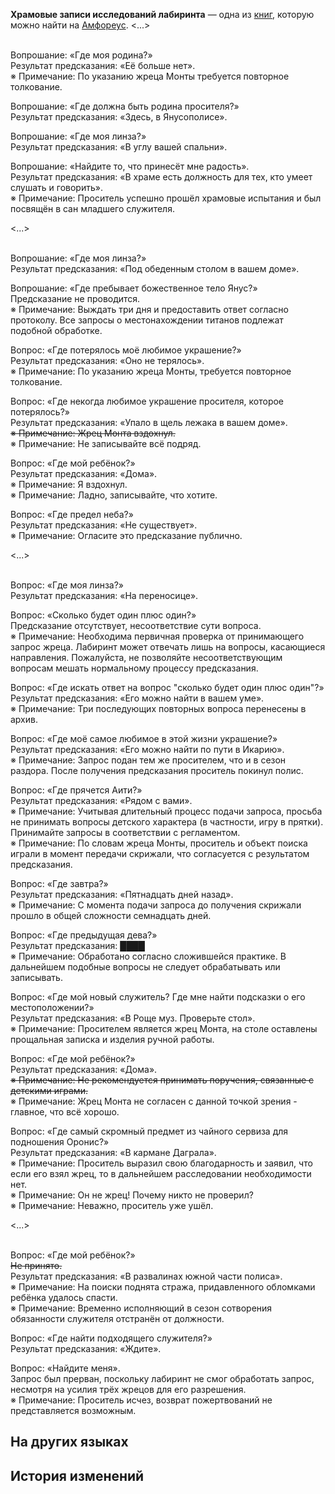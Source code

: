 {{Книга Инфобокс
|id           = 498
|Название     = 
|Изображение  = Предмет Храмовые записи исследований лабиринта.png
|Мир          = Амфореус
|Томов        = 1
|Автор        = <!--нужно добавить-->
|Описание     = Архивные записи о лабиринте Янус, дата составления не известна.
|Том1         = {{tx}}
|Источник1    = {{tx|Отсутствует источник}}
|Персонажи    = 
|Фракции      = 
}}
'''Храмовые записи исследований лабиринта''' — одна из [[Книги|книг]], которую можно найти на [[Амфореус]].
<!--
==Получение==
<gallery>
Книга НАЗВАНИЕ.png|НАЗВАНИЕ
Локация НАЗВАНИЕ.png|Расположение на карте. Ближайший пространственный якорь «[[НАЗВАНИЕ]]»
</gallery>
-->
<...>

'''{{Размер|28|Сезон судьбы}}'''<br />
Вопрошание: «Где моя родина?»<br />
Результат предсказания: «Её больше нет».<br />
※ Примечание: По указанию жреца Монты требуется повторное толкование.

Вопрошание: «Где должна быть родина просителя?»<br />
Результат предсказания: «Здесь, в Янусополисе».

Вопрошание: «Где моя линза?»<br />
Результат предсказания: «В углу вашей спальни».

Вопрошание: «Найдите то, что принесёт мне радость».<br />
Результат предсказания: «В храме есть должность для тех, кто умеет слушать и говорить».<br />
※ Примечание: Проситель успешно прошёл храмовые испытания и был посвящён в сан младшего служителя.

<...>

'''{{Размер|28|Сезон столпа}}'''<br />
Вопрошание: «Где моя линза?»<br />
Результат предсказания: «Под обеденным столом в вашем доме».

Вопрошание: «Где пребывает божественное тело Янус?»<br />
Предсказание не проводится.<br />
※ Примечание: Выждать три дня и предоставить ответ согласно протоколу. Все запросы о местонахождении титанов подлежат подобной обработке.

Вопрос: «Где потерялось моё любимое украшение?»<br />
Результат предсказания: «Оно не терялось».<br />
※ Примечание: По указанию жреца Монты, требуется повторное толкование.

Вопрос: «Где некогда любимое украшение просителя, которое потерялось?»<br />
Результат предсказания: «Упало в щель лежака в вашем доме».<br /><s>※ Примечание: Жрец Монта вздохнул.</s><br />※ Примечание: Не записывайте всё подряд.

Вопрос: «Где мой ребёнок?»<br />
Результат предсказания: «Дома».<br />
※ Примечание: Я вздохнул.<br />
※ Примечание: Ладно, записывайте, что хотите.

Вопрос: «Где предел неба?»<br />
Результат предсказания: «Не существует».<br />
※ Примечание: Огласите это предсказание публично.

<...>

'''{{Размер|28|Сезон сотворения}}'''<br />
Вопрос: «Где моя линза?»<br />
Результат предсказания: «На переносице».

Вопрос: «Сколько будет один плюс один?»<br />
Предсказание отсутствует, несоответствие сути вопроса.<br />
※ Примечание: Необходима первичная проверка от принимающего запрос жреца. Лабиринт может отвечать лишь на вопросы, касающиеся направления. Пожалуйста, не позволяйте несоответствующим вопросам мешать нормальному процессу предсказания.

Вопрос: «Где искать ответ на вопрос "сколько будет один плюс один"?»<br />
Результат предсказания: «Его можно найти в вашем уме».<br />
※ Примечание: Три последующих повторных вопроса перенесены в архив.

Вопрос: «Где моё самое любимое в этой жизни украшение?»<br />
Результат предсказания: «Его можно найти по пути в Икарию».<br />
※ Примечание: Запрос подан тем же просителем, что и в сезон раздора. После получения предсказания проситель покинул полис.

Вопрос: «Где прячется Аити?»<br />
Результат предсказания: «Рядом с вами».<br />
※ Примечание: Учитывая длительный процесс подачи запроса, просьба не принимать вопросы детского характера (в частности, игру в прятки). Принимайте запросы в соответствии с регламентом.<br />
※ Примечание: По словам жреца Монты, проситель и объект поиска играли в момент передачи скрижали, что согласуется с результатом предсказания.

Вопрос: «Где завтра?»<br />
Результат предсказания: «Пятнадцать дней назад».<br />
※ Примечание: С момента подачи запроса до получения скрижали прошло в общей сложности семнадцать дней.

Вопрос: «Где предыдущая дева?»<br />
Результат предсказания: ████<br />
※ Примечание: Обработано согласно сложившейся практике. В дальнейшем подобные вопросы не следует обрабатывать или записывать.

Вопрос: «Где мой новый служитель? Где мне найти подсказки о его местоположении?»<br />
Результат предсказания: «В Роще муз. Проверьте стол».<br />
※ Примечание: Просителем является жрец Монта, на столе оставлены прощальная записка и изделия ручной работы.

Вопрос: «Где мой ребёнок?»<br />
Результат предсказания: «Дома».<br /><s>※ Примечание: Не рекомендуется принимать поручения, связанные с детскими играми.</s><br />※ Примечание: Жрец Монта не согласен с данной точкой зрения - главное, что всё хорошо.

Вопрос: «Где самый скромный предмет из чайного сервиза для подношения Оронис?»<br />
Результат предсказания: «В кармане Даграла».<br />
※ Примечание: Проситель выразил свою благодарность и заявил, что если его взял жрец, то в дальнейшем расследовании необходимости нет.<br />
※ Примечание: Он не жрец! Почему никто не проверил?<br />
※ Примечание: Неважно, проситель уже ушёл.

<...>

'''{{Размер|28|Сезон бедствия}}'''<br />
Вопрос: «Где мой ребёнок?»<br /><s>Не принято.</s><br />Результат предсказания: «В развалинах южной части полиса».<br />
※ Примечание: На поиски поднята стража, придавленного обломками ребёнка удалось спасти.<br />
※ Примечание: Временно исполняющий в сезон сотворения обязанности служителя отстранён от должности.

Вопрос: «Где найти подходящего служителя?»<br />
Результат предсказания: «Ждите».

Вопрос: «Найдите меня».<br />
Запрос был прерван, поскольку лабиринт не смог обработать запрос, несмотря на усилия трёх жрецов для его разрешения.<br />
※ Примечание: Проситель исчез, возврат пожертвований не представляется возможным.

==На других языках==
{{На других языках
|en   = Temple Records: Maze Extrapolation
|zhs  = 迷津推演记录•神殿留存
|zht  = 迷津推演紀錄•神殿留存
|ja   = パズルの推論記録・神殿所蔵
|ko   = 미로 추론 기록•신전 보관용
|es   = Registro de predicciones del laberinto: ejemplar conservado en el templo
|fr   = Registres du temple&nbsp;: Extrapolation du labyrinthe
|ru   = Храмовые записи исследований лабиринта
|th   = บันทึกจากวิหาร: การคาดการณ์วงกต
|vi   = Ghi Chép Suy Luận Mê Cung-Bảo Tồn Thần Điện
|de   = Aufzeichnung der Labyrinth-Ableitung: Tempelarchiv
|id   = Catatan Ekstrapolasi Labirin: Peninggalan Kuil
|pt   = Registros do Templo: Extrapolação do Labirinto
}}

==История изменений==
{{История изменений|3.1}}